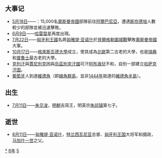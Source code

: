 {{yearTOC|1456|明'''[[景泰_(明代宗)|景泰]]七年'''；也先'''[[添元|添元]]四年'''；李珍'''[[天顺_(李珍)|天顺]]元年'''；越南'''[[延寧|延寧]]三年'''；日本'''[[康正|康正]]二年'''}}
== 大事记 ==
*[[5月18日|5月18日]]——{{link-en|歐隆尼恰戰役 (1456年)|Battle of Oranik (1456)|第二次歐隆尼恰戰役}}：15,000名[[奧斯曼帝國|奧斯曼帝國]]部隊前往[[阿爾巴尼亞|阿爾巴尼亞]]，遭遇[[斯坎德培|斯坎德培]]人數較少的部隊並被迅速擊敗。
*[[6月9日|6月9日]]——[[哈雷彗星|哈雷彗星]]再度出現。
*[[7月22日|7月22日]]——[[匈牙利王國_(1301年-1526年)|匈牙利王國]]名將[[匈雅提·亚诺什|匈雅提·亚诺什]]於[[貝爾格勒圍城戰_(1456年)|貝爾格勒圍城戰]]擊敗[[奧斯曼帝國|奧斯曼帝國]]大軍。
*[[10月17日|10月17日]]——[[格來斯瓦德大學|格來斯瓦德大學]]成立，使其成為[[北歐|北歐]]第二古老的大學，也是[[瑞典|瑞典]]和[[普魯士|普魯士]]最古老的大學。
*[[克列汗|克列汗]]與[[賈尼別克|賈尼別克]]因與[[烏茲別克汗國|烏茲別克汗國]]可汗[[阿布海兒|阿布海兒]]不和，自別一部建立[[哈萨克汗国|哈萨克汗国]]。
*[[葡萄牙|葡萄牙]]人到達[[維德角|維德角]]（即[[維德角|綠角群島]]，並非[[1444年|1444年]]抵達的[[維德角半島|維德角半島]]）。

== 出生 ==
*[[7月11日|7月11日]]——[[朱見浚|朱见浚]]，[[明朝|明朝]]吉简王，明英宗[[明英宗|朱祁镇]]第七子。

== 逝世 ==
{{Wikisource year mention}}
*[[8月11日|8月11日]]——[[匈雅提·亚诺什|匈雅提·亚诺什]]，[[特兰西瓦尼亚|特兰西瓦尼亚]]总督、[[匈牙利王国|匈牙利王国]]大将军和摄政，[[马加什一世|马加什一世]]之父。

[[Category:1456年|*]]
[[Category:1450年代|6年]]
[[Category:15世纪各年|5]]